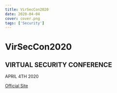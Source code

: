 ```yaml
---
title: VirSecCon2020
date: 2020-04-04
cover: cover.png
tags: ['Security']
---
```


# VirSecCon2020  

## VIRTUAL SECURITY CONFERENCE  

APRIL 4TH 2020

<!-- Links -->
[Official Site](https://www.oktane20.com/)
